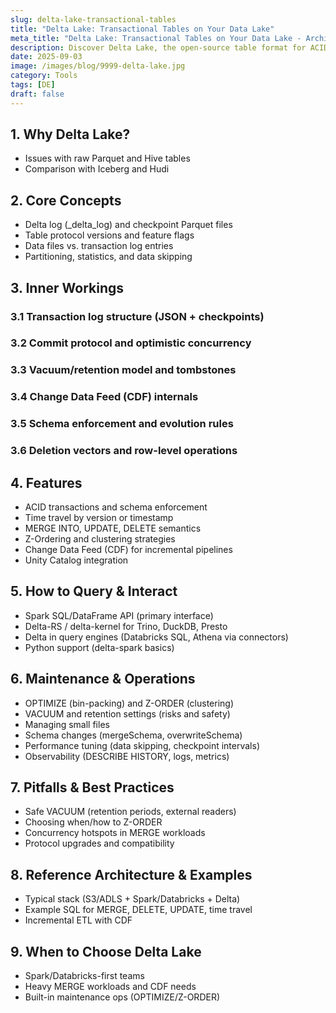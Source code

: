 ```yaml
---
slug: delta-lake-transactional-tables
title: "Delta Lake: Transactional Tables on Your Data Lake"
meta_title: "Delta Lake: Transactional Tables on Your Data Lake - Architecture, Features, and Best Practices"
description: Discover Delta Lake, the open-source table format for ACID transactions on your data lake. Explore its internals, key features, how to query it, and the operations needed to maintain performance.
date: 2025-09-03
image: /images/blog/9999-delta-lake.jpg
category: Tools
tags: [DE]
draft: false
---
```


## 1. Why Delta Lake?
- Issues with raw Parquet and Hive tables
- Comparison with Iceberg and Hudi

## 2. Core Concepts
- Delta log (_delta_log) and checkpoint Parquet files
- Table protocol versions and feature flags
- Data files vs. transaction log entries
- Partitioning, statistics, and data skipping

## 3. Inner Workings
### 3.1 Transaction log structure (JSON + checkpoints)
### 3.2 Commit protocol and optimistic concurrency
### 3.3 Vacuum/retention model and tombstones
### 3.4 Change Data Feed (CDF) internals
### 3.5 Schema enforcement and evolution rules
### 3.6 Deletion vectors and row-level operations

## 4. Features
- ACID transactions and schema enforcement
- Time travel by version or timestamp
- MERGE INTO, UPDATE, DELETE semantics
- Z-Ordering and clustering strategies
- Change Data Feed (CDF) for incremental pipelines
- Unity Catalog integration

## 5. How to Query & Interact
- Spark SQL/DataFrame API (primary interface)
- Delta-RS / delta-kernel for Trino, DuckDB, Presto
- Delta in query engines (Databricks SQL, Athena via connectors)
- Python support (delta-spark basics)

## 6. Maintenance & Operations
- OPTIMIZE (bin-packing) and Z-ORDER (clustering)
- VACUUM and retention settings (risks and safety)
- Managing small files
- Schema changes (mergeSchema, overwriteSchema)
- Performance tuning (data skipping, checkpoint intervals)
- Observability (DESCRIBE HISTORY, logs, metrics)

## 7. Pitfalls & Best Practices
- Safe VACUUM (retention periods, external readers)
- Choosing when/how to Z-ORDER
- Concurrency hotspots in MERGE workloads
- Protocol upgrades and compatibility

## 8. Reference Architecture & Examples
- Typical stack (S3/ADLS + Spark/Databricks + Delta)
- Example SQL for MERGE, DELETE, UPDATE, time travel
- Incremental ETL with CDF

## 9. When to Choose Delta Lake
- Spark/Databricks-first teams
- Heavy MERGE workloads and CDF needs
- Built-in maintenance ops (OPTIMIZE/Z-ORDER)
